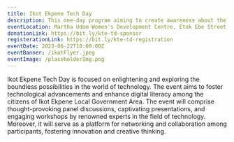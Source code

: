 ```yaml
---
title: Ikot Ekpene Tech Day
description: This one-day program aiming to create awareness about the vast opportunities presented by the digital economy to individuals and to bring together technology enthusiasts, professionals, entrepreneurs, students, and the general public to celebrate the advancements and explore possibilities in the world of technology.
eventLocation: Martha Udom Women's Development Centre, Etok Ebe Street, Ikot Ekpene.
donationLink: https://bit.ly/kte-td-sponsor
registerationLink: https://bit.ly/kte-td-registration
eventDate: 2023-06-22T10:00:00Z
eventBanner: /ikotFlyer.jpeg
eventImage: /placeholderImg.png
---
```


Ikot Ekpene Tech Day is focused on enlightening and exploring the boundless possibilities in the world of technology. The event aims to foster technological advancements and enhance digital literacy among the citizens of Ikot Ekpene Local Government Area.
The event will comprise thought-provoking panel discussions, captivating presentations, and engaging workshops by renowned experts in the field of technology. Moreover, it will serve as a platform for networking and collaboration among participants, fostering innovation and creative thinking.

